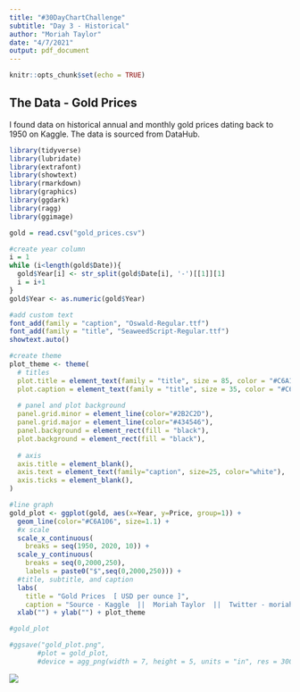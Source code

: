 ```yaml
---
title: "#30DayChartChallenge"
subtitle: "Day 3 - Historical"
author: "Moriah Taylor"
date: "4/7/2021"
output: pdf_document
---
```


```r
knitr::opts_chunk$set(echo = TRUE)
```

## The Data - Gold Prices

I found data on historical annual and monthly gold prices dating back to 1950 on Kaggle. The data is sourced from DataHub.

```r
library(tidyverse)
library(lubridate)
library(extrafont)
library(showtext)
library(rmarkdown)
library(graphics)
library(ggdark)
library(ragg)
library(ggimage)
```

```r
gold = read.csv("gold_prices.csv")
```

```r
#create year column
i = 1
while (i<length(gold$Date)){
  gold$Year[i] <- str_split(gold$Date[i], '-')[[1]][1]
  i = i+1
}
gold$Year <- as.numeric(gold$Year)
```

```r
#add custom text
font_add(family = "caption", "Oswald-Regular.ttf")
font_add(family = "title", "SeaweedScript-Regular.ttf")
showtext.auto()

#create theme
plot_theme <- theme(
  # titles
  plot.title = element_text(family = "title", size = 85, color = "#C6A106", hjust=1, vjust=0),
  plot.caption = element_text(family = "title", size = 35, color = "#C6A106", hjust = 0.5),
  
  # panel and plot background
  panel.grid.minor = element_line(color="#2B2C2D"),
  panel.grid.major = element_line(color="#434546"),
  panel.background = element_rect(fill = "black"),
  plot.background = element_rect(fill = "black"),
  
  # axis
  axis.title = element_blank(),
  axis.text = element_text(family="caption", size=25, color="white"),
  axis.ticks = element_blank(),
)

#line graph
gold_plot <- ggplot(gold, aes(x=Year, y=Price, group=1)) +
  geom_line(color="#C6A106", size=1.1) +
  #x scale
  scale_x_continuous(
    breaks = seq(1950, 2020, 10)) +
  scale_y_continuous(
    breaks = seq(0,2000,250),
    labels = paste0("$",seq(0,2000,250))) +
  #title, subtitle, and caption
  labs(
    title = "Gold Prices  [ USD per ounce ]",
    caption = "Source - Kaggle  ||  Moriah Taylor  ||  Twitter - moriah_taylor58  ||  GitHub - moriahtaylor1") + 
  xlab("") + ylab("") + plot_theme

#gold_plot
```

```r
#ggsave("gold_plot.png",
       #plot = gold_plot,
       #device = agg_png(width = 7, height = 5, units = "in", res = 300))
```
![](gold_plot.png)